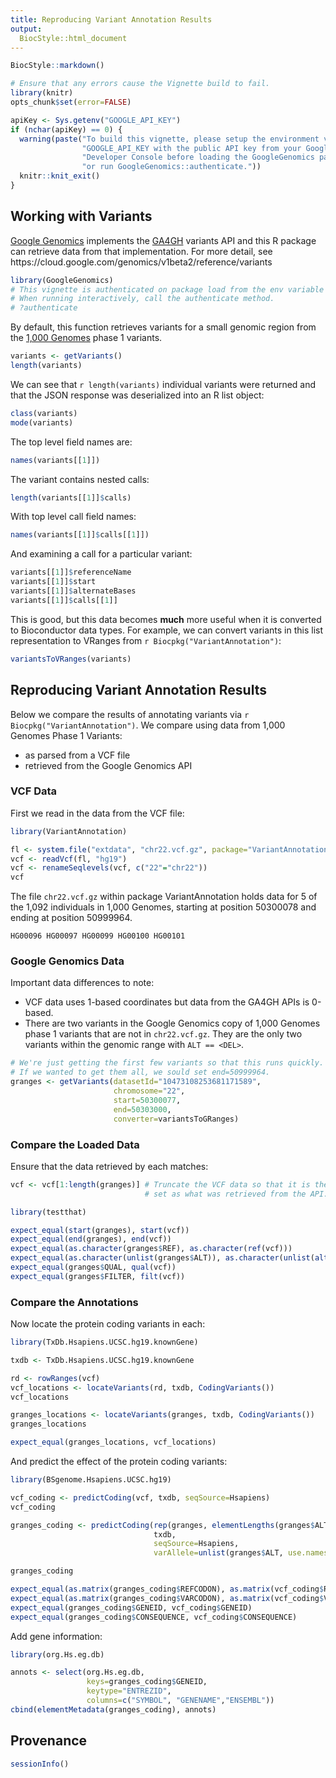 ```yaml
---
title: Reproducing Variant Annotation Results
output:
  BiocStyle::html_document
---
```


<!-- Copyright 2014 Google Inc. All rights reserved. -->

<!-- Licensed under the Apache License, Version 2.0 (the "License"); -->
<!-- you may not use this file except in compliance with the License. -->
<!-- You may obtain a copy of the License at -->

<!--     http://www.apache.org/licenses/LICENSE-2.0 -->

<!-- Unless required by applicable law or agreed to in writing, software -->
<!-- distributed under the License is distributed on an "AS IS" BASIS, -->
<!-- WITHOUT WARRANTIES OR CONDITIONS OF ANY KIND, either express or implied. -->
<!-- See the License for the specific language governing permissions and -->
<!-- limitations under the License. -->

<!--
%% \VignetteEngine{knitr::rmarkdown}
%% \VignetteIndexEntry{Reproducing Variant Annotation Results}
-->

```r
BiocStyle::markdown()
```

```r
# Ensure that any errors cause the Vignette build to fail.
library(knitr)
opts_chunk$set(error=FALSE)
```

```r
apiKey <- Sys.getenv("GOOGLE_API_KEY")
if (nchar(apiKey) == 0) {
  warning(paste("To build this vignette, please setup the environment variable",
                "GOOGLE_API_KEY with the public API key from your Google",
                "Developer Console before loading the GoogleGenomics package,",
                "or run GoogleGenomics::authenticate."))
  knitr::knit_exit()
}
```

## Working with Variants

[Google Genomics](http://cloud.google.com/genomics) implements the [GA4GH](http://ga4gh.org/) variants API and this R package can retrieve data from that implementation.  For more detail, see https://cloud.google.com/genomics/v1beta2/reference/variants


```r
library(GoogleGenomics)
# This vignette is authenticated on package load from the env variable GOOGLE_API_KEY.
# When running interactively, call the authenticate method.
# ?authenticate
```

By default, this function retrieves variants for a small genomic region from the [1,000 Genomes](http://googlegenomics.readthedocs.org/en/latest/use_cases/discover_public_data/1000_genomes.html) phase 1 variants.
```r
variants <- getVariants()
length(variants)
```

We can see that `r length(variants)` individual variants were returned and that the JSON response was deserialized into an R list object:
```r
class(variants)
mode(variants)
```

The top level field names are:
```r
names(variants[[1]])
```

The variant contains nested calls:
```r
length(variants[[1]]$calls)
```

With top level call field names:
```r
names(variants[[1]]$calls[[1]])
```

And examining a call for a particular variant:
```r
variants[[1]]$referenceName
variants[[1]]$start
variants[[1]]$alternateBases
variants[[1]]$calls[[1]]
```

This is good, but this data becomes **much** more useful when it is converted to Bioconductor data types.  For example, we can convert variants in this list representation to VRanges from `r Biocpkg("VariantAnnotation")`: 
```r
variantsToVRanges(variants)
```

## Reproducing Variant Annotation Results

Below we compare the results of annotating variants via `r Biocpkg("VariantAnnotation")`.  We compare using data from 1,000 Genomes Phase 1 Variants:

 * as parsed from a VCF file
 * retrieved from the Google Genomics API

### VCF Data

First we read in the data from the VCF file:
```r
library(VariantAnnotation)
```

```r
fl <- system.file("extdata", "chr22.vcf.gz", package="VariantAnnotation")
vcf <- readVcf(fl, "hg19")
vcf <- renameSeqlevels(vcf, c("22"="chr22"))
vcf
```

The file `chr22.vcf.gz` within package VariantAnnotation holds data for 5 of the 1,092 individuals in 1,000 Genomes, starting at position 50300078 and ending at position 50999964.

`HG00096 HG00097 HG00099 HG00100 HG00101`

### Google Genomics Data

Important data differences to note:

 * VCF data uses 1-based coordinates but data from the GA4GH APIs is 0-based.
 * There are two variants in the Google Genomics copy of 1,000 Genomes phase 1 variants that are not in `chr22.vcf.gz`.  They are the only two variants within the genomic range with `ALT == <DEL>`.

```r
# We're just getting the first few variants so that this runs quickly.
# If we wanted to get them all, we sould set end=50999964.
granges <- getVariants(datasetId="10473108253681171589",
                       chromosome="22",
                       start=50300077,
                       end=50303000,
                       converter=variantsToGRanges)
```

### Compare the Loaded Data
Ensure that the data retrieved by each matches:
```r
vcf <- vcf[1:length(granges)] # Truncate the VCF data so that it is the same 
                              # set as what was retrieved from the API.
```

```r
library(testthat)
```

```r
expect_equal(start(granges), start(vcf))
expect_equal(end(granges), end(vcf))
expect_equal(as.character(granges$REF), as.character(ref(vcf)))
expect_equal(as.character(unlist(granges$ALT)), as.character(unlist(alt(vcf))))
expect_equal(granges$QUAL, qual(vcf))
expect_equal(granges$FILTER, filt(vcf))
```

### Compare the Annotations

Now locate the protein coding variants in each:
```r
library(TxDb.Hsapiens.UCSC.hg19.knownGene)
```

```r
txdb <- TxDb.Hsapiens.UCSC.hg19.knownGene

rd <- rowRanges(vcf)
vcf_locations <- locateVariants(rd, txdb, CodingVariants())
vcf_locations

granges_locations <- locateVariants(granges, txdb, CodingVariants())
granges_locations

expect_equal(granges_locations, vcf_locations)
```

And predict the effect of the protein coding variants:
```r
library(BSgenome.Hsapiens.UCSC.hg19)
```

```r
vcf_coding <- predictCoding(vcf, txdb, seqSource=Hsapiens)
vcf_coding

granges_coding <- predictCoding(rep(granges, elementLengths(granges$ALT)),
                                txdb,
                                seqSource=Hsapiens,
                                varAllele=unlist(granges$ALT, use.names=FALSE))

granges_coding

expect_equal(as.matrix(granges_coding$REFCODON), as.matrix(vcf_coding$REFCODON))
expect_equal(as.matrix(granges_coding$VARCODON), as.matrix(vcf_coding$VARCODON))
expect_equal(granges_coding$GENEID, vcf_coding$GENEID)
expect_equal(granges_coding$CONSEQUENCE, vcf_coding$CONSEQUENCE)

```

Add gene information:
```r
library(org.Hs.eg.db)
```

```r
annots <- select(org.Hs.eg.db,
                 keys=granges_coding$GENEID,
                 keytype="ENTREZID",
                 columns=c("SYMBOL", "GENENAME","ENSEMBL"))
cbind(elementMetadata(granges_coding), annots)
```

## Provenance
```r
sessionInfo()
```
